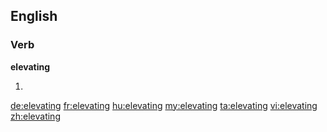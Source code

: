 ==English==

===Verb===
'''elevating'''

# {{present participle of|[[elevate]]}}

[[de:elevating]]
[[fr:elevating]]
[[hu:elevating]]
[[my:elevating]]
[[ta:elevating]]
[[vi:elevating]]
[[zh:elevating]]